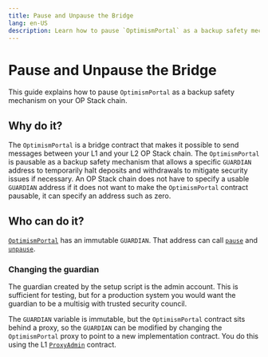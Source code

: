 ```yaml
---
title: Pause and Unpause the Bridge
lang: en-US
description: Learn how to pause `OptimismPortal` as a backup safety mechanism on your OP Stack chain.
---
```


# Pause and Unpause the Bridge

This guide explains how to pause `OptimismPortal` as a backup safety mechanism on your OP Stack chain.

## Why do it?

The `OptimismPortal` is a bridge contract that makes it possible to send messages between your L1 and your L2 OP Stack chain. 
The `OptimismPortal` is pausable as a backup safety mechanism that allows a specific `GUARDIAN` address to temporarily halt deposits and withdrawals to mitigate security issues if necessary. 
An OP Stack chain does not have to specify a usable `GUARDIAN` address if it does not want to make the `OptimismPortal` contract pausable, it can specify an address such as zero.


## Who can do it?

[`OptimismPortal`](https://github.com/ethereum-optimism/optimism/blob/129032f15b76b0d2a940443a39433de931a97a44/packages/contracts-bedrock/contracts/L1/OptimismPortal.sol) has an immutable `GUARDIAN`. 
That address can call [`pause`](https://github.com/ethereum-optimism/optimism/blob/129032f15b76b0d2a940443a39433de931a97a44/packages/contracts-bedrock/contracts/L1/OptimismPortal.sol#L171-L178) and [`unpause`](https://github.com/ethereum-optimism/optimism/blob/129032f15b76b0d2a940443a39433de931a97a44/packages/contracts-bedrock/contracts/L1/OptimismPortal.sol#L180-L187).


### Changing the guardian

The guardian created by the setup script is the admin account.
This is sufficient for testing, but for a production system you would want the guardian to be a multisig with trusted security council.

The `GUARDIAN` variable is immutable, but the `OptimismPortal` contract sits behind a proxy, so the `GUARDIAN` can be modified by changing the `OptimismPortal` proxy to point to a new implementation contract.
You do this using the L1 [`ProxyAdmin`](https://github.com/ethereum-optimism/optimism/blob/129032f15b76b0d2a940443a39433de931a97a44/packages/contracts-bedrock/contracts/universal/ProxyAdmin.sol) contract.

